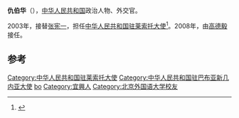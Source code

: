 '''仇伯华'''（{{bd|1953年||}}），[[中华人民共和国|中华人民共和国]]政治人物、外交官。

2003年，接替[[张宪一|张宪一]]，担任[[中国驻莱索托大使列表|中华人民共和国驻莱索托大使]]<ref>{{cite web|author=中华人民共和国外交部|title=中国驻莱索托历任大使|url=http://www.mfa.gov.cn/chn/pds/ziliao/wjrw/2167/2170/t9196.htm|publisher=中华人民共和国外交部|accessdate=2012-03-07}}</ref>。2008年，由[[高德毅|高德毅]]接任。

== 参考 ==
{{reflist}}
{{start box}}
{{s-dip}}
{{succession box|[[张宪一|张宪一]]|[[高德毅|高德毅]]|[[中国驻莱索托大使列表|中华人民共和国驻莱索-{托}-大使]]|2003年8月-2008年9月}}
{{succession box|[[魏瑞興|魏瑞興]]|[[李瑞佑|李瑞佑]]|[[中國駐巴布亞新幾內亞大使列表|中華人民共和國駐巴布亞新幾內亞大使]]|2010年5月－2014年2月}}
{{end box}}
{{中国政治人物小作品}}
{{DEFAULTSORT:qiu bohua}}
[[Category:中华人民共和国驻莱索托大使|Category:中华人民共和国驻莱索托大使]]
[[Category:中华人民共和国驻巴布亚新几内亚大使|Category:中华人民共和国驻巴布亚新几内亚大使]]
[[Category:仇姓|bo]]
[[Category:宜興人|Category:宜興人]]
[[Category:北京外国语大学校友|Category:北京外国语大学校友]]